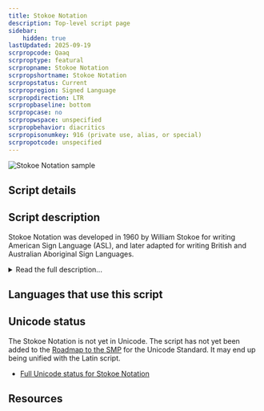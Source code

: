 ```yaml
---
title: Stokoe Notation
description: Top-level script page
sidebar:
    hidden: true
lastUpdated: 2025-09-19
scrpropcode: Qaaq
scrproptype: featural
scrpropname: Stokoe Notation
scrpropshortname: Stokoe Notation
scrpropstatus: Current
scrpropregion: Signed Language
scrpropdirection: LTR
scrpropbaseline: bottom
scrpropcase: no
scrpropwspace: unspecified
scrpropbehavior: diacritics
scrpropisonumkey: 916 (private use, alias, or special)
scrpropotcode: unspecified
---
```



![Stokoe Notation sample](../images/qaaq-sample.jpg "From Wikipedia.")

## Script details

<ScriptDetails />

## Script description

Stokoe Notation was developed in 1960 by William Stokoe for writing American Sign Language (ASL), and later adapted for writing British and Australian Aboriginal Sign Languages.

<details>
<summary>Read the full description...</summary>It was the first _phonemic_ script created for writing a signed language, although it was not created for the Deaf to write down their language for daily use, and it never came to be used for this purpose. Rather, it has always been used for linguistic research and analysis.

Until the 1960s, signed languages were not viewed as “real” languages but as simple mimes with no consistent linguistic structure. Stokoe’s aim in creating his script was to demonstrate that American Sign Language was built up from the same elements as spoken languages. Spoken languages are analysed in terms of segments (for example phonemes) and features (the elements that make up a phoneme such as voicing, place of articulation, vowel height etc). Stokoe Notation demonstrates that signed languages can be analysed in the same terms. The segments are signs instead of sounds, and the features are hand shape, location with respect to the body, orientation, and direction of movement.

The script is neither a logography (which generally represent nothing smaller than a morpheme), nor a syllabary (which generally represent nothing smaller than a syllable) nor an alphabet (which generally represent nothing smaller than a phoneme). Rather, Stokoe Notation represents each feature of each segment. There are three types of symbols. In representing a given sign, the location symbol is written first, then the handshape symbol, then the orientation/direction symbol. So the three components in  ͜ 5x, which represents the sign meaning _mother_, are ‘‘⏝’, indicating that the sign is made with the hand at the chin,  '5', indicating that it uses a spread hand, and 'x' indicating that the thumb touches the chin.

The fifty-five symbols used in Stokoe’s original script are based on the shapes of Latin letters, punctuation, and numbers. The script has not been standardized, and has been adapted for use with various signed languages, so some consider it a family of related scripts, rather than a single script. Stokoe dubbed the three types of symbols tab ("tabula" or sign location), dez ("designator" or handshape &amp; orientation ), and sig ("signification" or motion &amp; action). Symbols are written in strict tab-dez-sig: TD_<sup>S</sup>_ order.

Stokoe Notation has been criticized for not distinguishing between sharp and soft manner of movement or between tenseness and laxness, nor representing uneven rate of signing or facial expression, all of which are salient elements of ASL. The script is also not equipped to handle ASL pronouns.

_This script is not currently recognized by [ISO 15924](http://www.unicode.org/iso15924/), but is included in ScriptSource for research purposes. If you have any information on this script, please add the information to the site. Your contributions can be a great help in refining and expanding the ISO 15924 standard._
</details>

## Languages that use this script

<WsList script='Qaaq' wsMax='5' />

## Unicode status

The Stokoe Notation is not yet in Unicode. The script has not yet been added to the [Roadmap to the SMP](http://www.unicode.org/roadmaps/smp/) for the Unicode Standard. It may end up being unified with the Latin script.

- [Full Unicode status for Stokoe Notation](/scrlang/unicode/qaaq-unicode)



## Resources

<ScriptResources detailSummary='seemore' />

